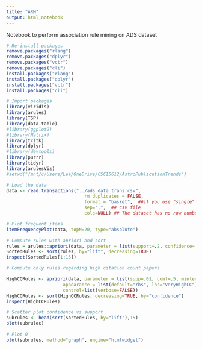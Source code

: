 ---
title: "ARM"
output: html_notebook
---

Notebook to perform association rule mining on ADS dataset
```{r}
# Re-install packages 
remove.packages("rlang")
remove.packages("dplyr")
remove.packages("vctr")
remove.packages("cli")
install.packages("rlang")
install.packages("dplyr")
install.packages("vctr")
install.packages("cli")
```

```{r}
# Import packages 
library(viridis)
library(arules)
library(TSP)
library(data.table)
#library(ggplot2)
#library(Matrix)
library(tcltk)
library(dplyr)
#library(devtools)
library(purrr)
library(tidyr)
library(arulesViz)
#setwd("/mnt/c/Users/Lea/OneDrive/CSCI5612/AstroPublicationTrends")
```

```{r}
# Load the data
data <- read.transactions("../ads_data_trans.csv",
                             rm.duplicates = FALSE, 
                             format = "basket",  ##if you use "single" also use cols=c(1,2)
                             sep=",",  ## csv file
                             cols=NULL) ## The dataset has no row numbers
```

```{r}
# Plot frequent items
itemFrequencyPlot(data, topN=20, type="absolute")
```

```{r}
# Compute rules with apriori and sort 
rules = arules::apriori(data, parameter = list(support=.2, confidence=.8, minlen=2))
SortedRules <- sort(rules, by="lift", decreasing=TRUE)
inspect(SortedRules[1:15])
```
```{r}
# Compute only rules regarding high citation count papers

HighCCRules <- apriori(data, parameter = list(supp=.01, conf=.5, minlen=2),
                     appearance = list(default="rhs", lhs="VeryHighCC"),
                     control=list(verbose=FALSE))
HighCCRules <- sort(HighCCRules, decreasing=TRUE, by="confidence")
inspect(HighCCRules)

```
```{r}
# Scatter plot confidence vs support
subrules <- head(sort(SortedRules, by="lift"),15)
plot(subrules)
```
```{r}
# Plot 0
plot(subrules, method="graph", engine="htmlwidget")
```




